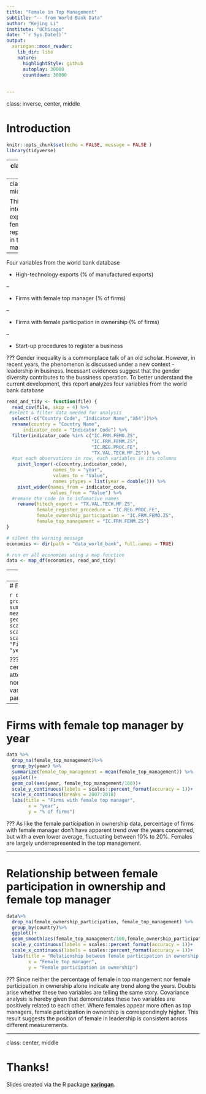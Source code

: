 ```yaml
---
title: "Female in Top Management"
subtitle: "-- from World Bank Data"
author: "Kejing Li"
institute: "UChicago"
date: "`r Sys.Date()`"
output:
  xaringan::moon_reader:
    lib_dir: libs
    nature:
      highlightStyle: github
      autoplay: 30000
      countdown: 30000
    
      
---
```

class: inverse, center, middle

# Introduction 

```r
knitr::opts_chunk$set(echo = FALSE, message = FALSE )
library(tidyverse)
```

---
class: center, middle

>“Gender inequality is not only a pressing moral and social issue, but also a critical economic >challenge.”     — McKinsey Global Institute

---
class: center, middle

This report intends to explore the female representation in top management. 

--

Four variables from the world bank database

- High-technology exports (% of manufactured exports)

--

- Firms with female top manager (% of firms)

--

- Firms with female participation in ownership (% of firms)

--

- Start-up procedures to register a business 

???
Gender inequality is a commonplace talk of an old scholar. However, in recent years, the phenomenon is discussed under a new context - leadership in business. Incessant evidences suggest that the gender diversity contributes to the bussiness operation. To better understand the current development, this report analyzes four variables from the world bank database

```r
read_and_tidy <- function(file) {
  read_csv(file, skip = 4) %>%
 #select & filter data needed for analysis
  select(-c("Country Code", "Indicator Name","X64"))%>%
  rename(country = "Country Name",
      indicator_code = "Indicator Code") %>%
  filter(indicator_code %in% c("IC.FRM.FEMO.ZS",
                               "IC.FRM.FEMM.ZS",
                               "IC.REG.PROC.FE",
                               "TX.VAL.TECH.MF.ZS")) %>%
  #put each observations in row, each variables in its columns
    pivot_longer(-c(country,indicator_code),
                 names_to = "year",
                 values_to = "Value",
                 names_ptypes = list(year = double())) %>%
    pivot_wider(names_from = indicator_code,
                values_from = "Value") %>%
  #remane the code in to infomative names
    rename(hitech_export = "TX.VAL.TECH.MF.ZS",
           female_register_procedure = "IC.REG.PROC.FE",
           female_ownership_participation = "IC.FRM.FEMO.ZS",
           female_top_management = "IC.FRM.FEMM.ZS")
}
```

```r
# silent the warning message
economies <- dir(path = "data_world_bank", full.names = TRUE)

# run on all economies using a map function
data <- map_df(economies, read_and_tidy)

```

---
class: inverse, center, middle

# Explore the data

---
# Firms with female participation in ownership by year

```r
data %>%
  drop_na(female_ownership_participation)%>%
  group_by(year) %>%
  summarize(female_ownership_participation = mean(female_ownership_participation)) %>%
  ggplot()+
  geom_col(aes(year,female_ownership_participation/100))+
  scale_y_continuous(labels = scales::percent_format(accuracy = 1))+
  scale_x_continuous(breaks = 2004:2018)+
  labs(title = "Firms with female participation in ownership",
        x = "year",
        y = "% of firms")
```

???
As shown below, the data start merely from the 21 century when the phenomenon came into the public attention. But the overall trend doesn't appear any upward nor downward trend over the period. Whatever the variation, less than half of the firms have female participated in the ownership.

---

# Firms with female top manager by year

```r
data %>%
  drop_na(female_top_management)%>%
  group_by(year) %>%
  summarize(female_top_management = mean(female_top_management)) %>%
  ggplot()+
  geom_col(aes(year, female_top_management/100))+
  scale_y_continuous(labels = scales::percent_format(accuracy = 1))+
  scale_x_continuous(breaks = 2007:2018)
  labs(title = "Firms with female top manager",
        x = "year",
        y = "% of firms")
```

???
As like the female participation in ownership data, percentage of firms with female manager don't have apparent trend over the years concerned, but with a even lower average, fluctuating between 10% to 20%. Females are largely underrepresented in the top management.

---

# Relationship between female participation in ownership and female top manager

```r
data%>%
  drop_na(female_ownership_participation, female_top_management) %>%
  group_by(country)%>%
  ggplot()+
  geom_smooth(aes(female_top_management/100,female_ownership_participation/100))+
  scale_y_continuous(labels = scales::percent_format(accuracy = 1))+
  scale_x_continuous(labels = scales::percent_format(accuracy = 1))+
  labs(title = "Relationship between female participation in ownership and female top manager",
        x = "Female top manager",
        y = "Female participation in ownership")

```

???
Since neither the percentage of female in top mangement nor female participation in ownership alone indicate any trend along the years. Doubts arise whether these two variables are telling the same story. Covariance analysis is hereby given that demonstrates these two variables are positively related to each other. Where females appear more often as top managers, female participation in ownership is correspondingly higher. This result suggests the position of female in leadership is consistent across different measurements.

---

class: center, middle

# Thanks!

Slides created via the R package
[**xaringan**](https://github.com/yihui/xaringan).


